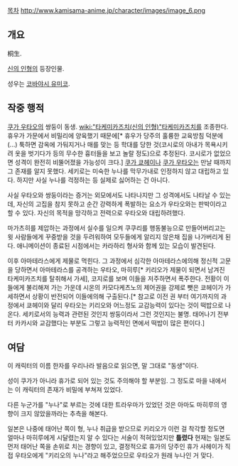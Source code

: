 [[목차]]
http://www.kamisama-anime.jp/character/images/image_6.png

== 개요 ==
桐生.

[[신의 인형]]의 등장인물.

성우는 [[코바야시 유미코]]. 

== 작중 행적 ==

[[쿠가 우타오]]의 쌍둥이 동생. [[wiki:"타케미카즈치(신의 인형)"타케미카즈치]]를 조종한다. 휴우가 가문에서 비밀리에 양육했기 때문에[* 휴우가 당주의 훌륭한 교육방침 덕분에(...) 툭하면 감옥에 가둬지거나 매를 맞는 등 학대를 당한 것(코시로의 아내가 목욕시키려 옷을 벗기다가 등의 무수한 흉터들을 보고 놀랄 정도)으로 추정된다. 코시로가 없었으면 성격이 완전히 비뚤어졌을 가능성이 크다.] [[쿠가 쿄헤이]]나 [[쿠가 우타오]]는 만날 때까지 그 존재를 알지 못했다. 세키로는 미숙한 누나를 막무가내로 인정하지 않고 대립하고 있다. 하지만 사실 누나를 걱정하는 등 실제로 싫어하는 건 아니다.

사실 우타오와 쌍둥이라는 증거는 외모에서도 나타나지만 그 성격에서도 나타날 수 있는데, 자신의 고집을 참지 못하고 순간 강력하게 폭발하는 요소가 우타오와는 판박이라고 할 수 있다. 자신의 목적을 망각하고 전력으로 우타오와 대립하려했다.

마가츠히를 제압하는 과정에서 실수를 일으켜 쿠쿠리를 행동불능으로 만들어버리고는 윗 사람들에게 꾸중받을 것을 두려워하여 모두들에게 알리지 않은채 집을 나가버리게 된다. 애니메이션이 종료된 시점에서는 카라하리 형사와 함께 있는 모습이 발견된다.

이후 아마테라스에게 제물로 먹힌다. 그 과정에서 심각한 아마테라스에의해 정신적 고문을 당하면서 아마테라스를 공격하는 우타오, 마히루[* 키리오가 제물이 되면서 남겨진 타케미카즈치를 탈취해서 가세], 코지로를 보며 이들을 저주하면서 폭주한다. 전황이 이들에게 불리해져 가는 가운데 시온의 카모다케츠노의 제어권을 강제로 뺏은 쿄헤이가 가세하면서 상황이 반전되어 이들에의해 구출된다.[* 참고로 이전 권 부터 여기까지의 과정에서 쿄헤이와 달리 우타오는 키리오와 어느정도 교감능력이 있다는 것이 떡밥으로 나온다. 세키로서의 능력과 관련된 것인지 쌍둥이라서 그런 것인지는 불명. 태어나기 전부터 카카시와 교감했다는 부분도 그렇고 능력적인 면에서 떡밥이 많은 편이다.]

== 여담 ==

이 캐릭터의 이름 한자를 우리나라 발음으로 읽으면, 말 그대로 "동생"이다.

성이 쿠가가 아니라 휴가로 되어 있는 것도 주의해야 할 부분임. 그 정도로 마을 내에서는 이 캐릭터의 존재가 비밀에 부쳐져 있었다.

다른 누군가를 "누나"로 부르는 것에 대한 트라우마가 있었던 것은 아마도 마히루의 영향이 크지 않았을까라는 추측을 해본다. 

일본은 나중에 태어난 쪽이 형, 누나 취급을 받으므로 키리오가 이런 걸 착각할 정도면 얼마나 마히루에게 시달렸는지 알 수 있다는 서술이 적혀있었지만 '''틀렸다'''
현재는 일본도 먼저 태어난 쪽을 손위로 치는 경향이 있고, 결정적으로 휴가의 당주인 휴가 사헤이가 직접 우타오에게 "키리오의 누나"라고 해주었으므로 우타오가 원래 누나인 거 맞다.
